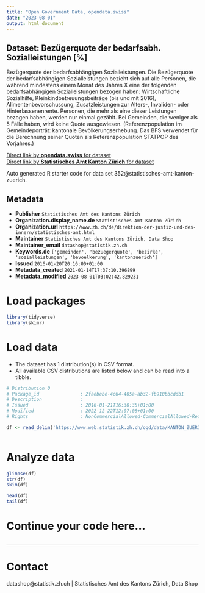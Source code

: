 ```yaml
---
title: "Open Government Data, opendata.swiss"
date: "2023-08-01"
output: html_document
---
```


## Dataset: Bezügerquote der bedarfsabh. Sozialleistungen [%]

Bezügerquote der bedarfsabhängigen Sozialleistungen. Die Bezügerquote der bedarfsabhängigen Sozialleistungen bezieht sich auf alle Personen, die während mindestens einem Monat des Jahres X eine der folgenden bedarfsabhängigen Sozialleistungen bezogen haben: Wirtschaftliche Sozialhilfe, Kleinkindbetreuungsbeiträge (bis und mit 2016), Alimentenbevorschussung, Zusatzleistungen zur Alters-, Invaliden- oder Hinterlassenenrente. Personen, die mehr als eine dieser Leistungen bezogen haben, werden nur einmal gezählt. Bei Gemeinden, die weniger als 5 Fälle haben, wird keine Quote ausgewiesen. (Referenzpopulation im Gemeindeporträt: kantonale Bevölkerungserhebung. Das BFS verwendet für die Berechnung seiner Quoten als Referenzpopulation STATPOP des Vorjahres.)

[Direct link by **opendata.swiss** for dataset](https://opendata.swiss/de/dataset/bezugerquote-der-bedarfsabh-sozialleistungen)<br>
[Direct link by **Statistisches Amt Kanton Zürich** for dataset](https://www.zh.ch/de/politik-staat/gemeinden/gemeindeportraet.html)

Auto generated R starter code for data set 352@statistisches-amt-kanton-zuerich.

## Metadata

- **Publisher** `Statistisches Amt des Kantons Zürich`
- **Organization.display_name.de** `Statistisches Amt Kanton Zürich`
- **Organization.url** `https://www.zh.ch/de/direktion-der-justiz-und-des-innern/statistisches-amt.html`
- **Maintainer** `Statistisches Amt des Kantons Zürich, Data Shop`
- **Maintainer_email** `datashop@statistik.zh.ch`
- **Keywords.de** `['gemeinden', 'bezuegerquote', 'bezirke', 'sozialleistungen', 'bevoelkerung', 'kantonzuerich']`
- **Issued** `2016-01-20T20:16:00+01:00`
- **Metadata_created** `2021-01-14T17:37:10.396899`
- **Metadata_modified** `2023-08-01T03:02:42.829231`


# Load packages

```r

library(tidyverse)
library(skimr)

```

# Load data

-   The dataset has 1 distribution(s) in CSV format.
-   All available CSV distributions are listed below and can be read into a tibble.

```r

# Distribution 0
# Package_id               : 2faebebe-4c64-405a-ab32-fb910bbcddb1
# Description              : 
# Issued                   : 2016-01-21T16:30:35+01:00
# Modified                 : 2022-12-22T12:07:08+01:00
# Rights                   : NonCommercialAllowed-CommercialAllowed-ReferenceRequired

df <- read_delim('https://www.web.statistik.zh.ch/ogd/data/KANTON_ZUERICH_815.csv')



```

# Analyze data

```r

glimpse(df)
str(df)
skim(df)

head(df)
tail(df)

```

# Continue your code here...

```r

```

------------------------------------------------------------------------

# Contact

datashop@statistik.zh.ch | Statistisches Amt des Kantons Zürich, Data Shop
